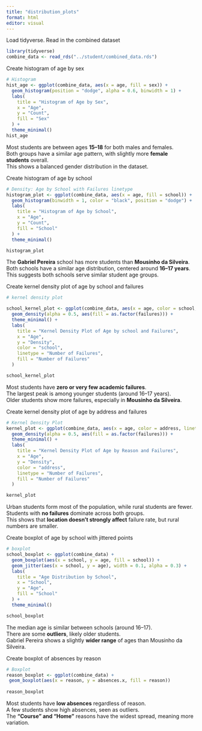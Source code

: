 ```yaml
---
title: "distribution_plots"
format: html
editor: visual
---
```


Load tidyverse. Read in the combined dataset

```r
library(tidyverse)
combine_data <- read_rds("../student/combined_data.rds")
```

Create histogram of age by sex

```r

# Histogram
hist_age <- ggplot(combine_data, aes(x = age, fill = sex)) +
  geom_histogram(position = "dodge", alpha = 0.6, binwidth = 1) +
  labs(
    title = "Histogram of Age by Sex",
    x = "Age",
    y = "Count",
    fill = "Sex"
  ) +
  theme_minimal()
hist_age

```

Most students are between ages **15–18** for both males and females.\
Both groups have a similar age pattern, with slightly more **female students** overall.\
This shows a balanced gender distribution in the dataset.

Create histogram of age by school

```r
# Density: Age by School with Failures linetype
histogram_plot <- ggplot(combine_data, aes(x = age, fill = school)) +
  geom_histogram(binwidth = 1, color = "black", position = "dodge") +
  labs(
    title = "Histogram of Age by School",
    x = "Age",
    y = "Count",
    fill = "School"
  ) +
  theme_minimal()

histogram_plot

```

The **Gabriel Pereira** school has more students than **Mousinho da Silveira**.\
Both schools have a similar age distribution, centered around **16–17 years**.\
This suggests both schools serve similar student age groups.

Create kernel density plot of age by school and failures

```r
# kernel density plot

school_kernel_plot <- ggplot(combine_data, aes(x = age, color = school, linetype = as.factor(failures))) +
  geom_density(alpha = 0.5, aes(fill = as.factor(failures))) +
  theme_minimal() +
  labs(
    title = "Kernel Density Plot of Age by school and Failures",
    x = "Age",
    y = "Density",
    color = "school",
    linetype = "Number of Failures",
    fill = "Number of Failures"
  )

school_kernel_plot
```

Most students have **zero or very few academic failures**.\
The largest peak is among younger students (around 16–17 years).\
Older students show more failures, especially in **Mousinho da Silveira**.

Create kernel density plot of age by address and failures

```r
# Kernel Density Plot
kernel_plot <- ggplot(combine_data, aes(x = age, color = address, linetype = as.factor(failures))) +
  geom_density(alpha = 0.5, aes(fill = as.factor(failures))) +
  theme_minimal() +
  labs(
    title = "Kernel Density Plot of Age by Reason and Failures",
    x = "Age",
    y = "Density",
    color = "address",
    linetype = "Number of Failures",
    fill = "Number of Failures"
  )

kernel_plot
```

Urban students form most of the population, while rural students are fewer.\
Students with **no failures** dominate across both groups.\
This shows that **location doesn’t strongly affect** failure rate, but rural numbers are smaller.

Create boxplot of age by school with jittered points

```r
# boxplot
school_boxplot <- ggplot(combine_data) +
  geom_boxplot(aes(x = school, y = age, fill = school)) +
  geom_jitter(aes(x = school, y = age), width = 0.1, alpha = 0.3) + 
  labs(
    title = "Age Distribution by School",
    x = "School",
    y = "Age",
    fill = "School"
  ) +
  theme_minimal()

school_boxplot
```

The median age is similar between schools (around 16–17).\
There are some **outliers**, likely older students.\
Gabriel Pereira shows a slightly **wider range** of ages than Mousinho da Silveira.

Create boxplot of absences by reason

```r
# Boxplot
reason_boxplot <- ggplot(combine_data) +
 geom_boxplot(aes(x = reason, y = absences.x, fill = reason))
 
reason_boxplot 
```

Most students have **low absences** regardless of reason.\
A few students show high absences, seen as outliers.\
The **“Course” and “Home”** reasons have the widest spread, meaning more variation.
